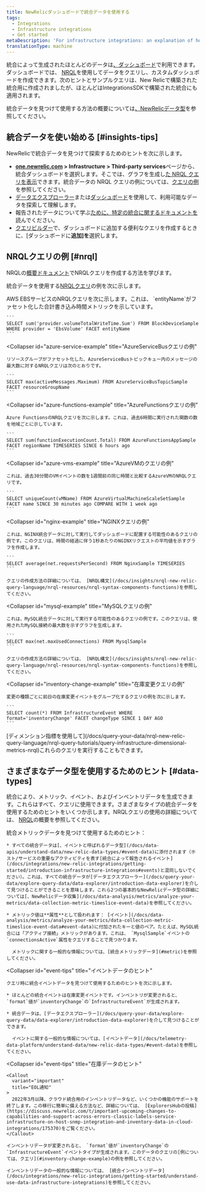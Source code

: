```yaml
---
title: NewRelicダッシュボードで統合データを使用する
tags:
  - Integrations
  - Infrastructure integrations
  - Get started
metaDescription: 'For infrastructure integrations: an explanation of how to find and use integration data in New Relic, with sample queries.'
translationType: machine
---
```


統合によって生成されたほとんどのデータは[、ダッシュボード](/docs/dashboards/new-relic-one-dashboards/get-started/introduction-new-relic-one-dashboards)で利用できます。ダッシュボードでは、 [NRQL](/docs/insights/nrql-new-relic-query-language/using-nrql/introduction-nrql)を使用してデータをクエリし、カスタムダッシュボードを作成できます。次のヒントとサンプルクエリは、New Relicで構築された統合用に作成されましたが、ほとんどはIntegrationsSDKで構築された統合にも適用されます。

統合データを見つけて使用する方法の概要については[、NewRelicデータ型](/docs/telemetry-data-platform/understand-data/new-relic-data-types/)を参照してください。

## 統合データを使い始める [#insights-tips]

NewRelicで統合データを見つけて探索するためのヒントを次に示します。

* **[one.newrelic.com](https://one.newrelic.com) > Infrastructure > Third-party services**ページから、統合ダッシュボードを選択します。そこでは、グラフを生成し[た NRQL クエリを表示](/docs/integrations/new-relic-integrations/getting-started/infrastructure-integration-dashboards-charts#functions)できます。統合データの NRQL クエリの例については、[クエリの例](#query-examples)を参照してください。
* [データエクスプローラー](/docs/query-your-data/explore-query-data/data-explorer/introduction-data-explorer)または[ダッシュボード](/docs/dashboards/new-relic-one-dashboards/get-started/introduction-new-relic-one-dashboards)を使用して、利用可能なデータを探索して理解します。
* 報告されたデータについて学ぶ[ために、特定の統合に関するドキュメントを](/docs/infrastructure/integrations/types-integrations)読んでください。
* [クエリビルダー](/docs/query-your-data/explore-query-data/query-builder/introduction-query-builder/)で、ダッシュボードに追加する便利なクエリを作成するときに、\[ダッシュボードに**追加]を**選択します。

## NRQLクエリの例 [#nrql]

NRQLの[概要ドキュメント](/docs/insights/nrql-new-relic-query-language/using-nrql/introduction-nrql)でNRQLクエリを作成する方法を学びます。

統合データを使用する[NRQLクエリ](/docs/insights/nrql-new-relic-query-language/using-nrql/introduction-nrql)の例を次に示します。

<CollapserGroup id="query-examples">
  <Collapser
    id="aws-ebs-example"
    title="AWSEBSクエリの例"
  >
    AWS EBSサービスのNRQLクエリを次に示します。これは、 `entityName`がファセット化した合計書き込み時間メトリックを示しています。

    ```
    SELECT sum('provider.volumeTotalWriteTime.Sum') FROM BlockDeviceSample WHERE provider = 'EbsVolume' FACET entityName
    ```
  </Collapser>

  <Collapser
    id="azure-service-example"
    title="AzureServiceBusクエリの例"
  >
    リソースグループがファセット化した、AzureServiceBusトピックキュー内のメッセージの最大数に対するNRQLクエリは次のとおりです。

    ```
    SELECT max(activeMessages.Maximum) FROM AzureServiceBusTopicSample FACET resourceGroupName
    ```
  </Collapser>

  <Collapser
    id="azure-functions-example"
    title="AzureFunctionsクエリの例"
  >
    Azure FunctionsのNRQLクエリを次に示します。これは、過去6時間に実行された関数の数を地域ごとに示しています。

    ```
    SELECT sum(functionExecutionCount.Total) FROM AzureFunctionsAppSample FACET regionName TIMESERIES SINCE 6 hours ago
    ```
  </Collapser>

  <Collapser
    id="azure-vms-example"
    title="AzureVMのクエリの例"
  >
    これは、過去30分間のVMイベントの数を1週間前の同じ時間と比較するAzureVMのNRQLクエリです。

    ```
    SELECT uniqueCount(vMName) FROM AzureVirtualMachineScaleSetSample FACET name SINCE 30 minutes ago COMPARE WITH 1 week ago
    ```
  </Collapser>

  <Collapser
    id="nginx-example"
    title="NGINXクエリの例"
  >
    これは、NGINX統合データに対して実行してダッシュボードに配置する可能性のあるクエリの例です。このクエリは、時間の経過に伴う1秒あたりのNGINXリクエストの平均値を示すグラフを作成します。

    ```
    SELECT average(net.requestsPerSecond) FROM NginxSample TIMESERIES
    ```

    クエリの作成方法の詳細については、 [NRQL構文](/docs/insights/nrql-new-relic-query-language/nrql-resources/nrql-syntax-components-functions)を参照してください。
  </Collapser>

  <Collapser
    id="mysql-example"
    title="MySQLクエリの例"
  >
    これは、MySQL統合データに対して実行する可能性のあるクエリの例です。このクエリは、使用されたMySQL接続の最大数を示すグラフを生成します。

    ```
    SELECT max(net.maxUsedConnections) FROM MysqlSample
    ```

    クエリの作成方法の詳細については、 [NRQL構文](/docs/insights/nrql-new-relic-query-language/nrql-resources/nrql-syntax-components-functions)を参照してください。
  </Collapser>

  <Collapser
    id="inventory-change-example"
    title="在庫変更クエリの例"
  >
    変更の種類ごとに前日の在庫変更イベントをグループ化するクエリの例を次に示します。

    ```
    SELECT count(*) FROM InfrastructureEvent WHERE format='inventoryChange' FACET changeType SINCE 1 DAY AGO
    ```
  </Collapser>
</CollapserGroup>

<Callout variant="tip">
  [ディメンション指標を使用して](/docs/query-your-data/nrql-new-relic-query-language/nrql-query-tutorials/query-infrastructure-dimensional-metrics-nrql)これらのクエリを実行することもできます。
</Callout>

## さまざまなデータ型を使用するためのヒント [#data-types]

統合により、メトリック、イベント、およびインベントリデータを生成できます。これらはすべて、クエリに使用できます。さまざまなタイプの統合データを使用するためのヒントをいくつか示します。NRQLクエリの使用の詳細については、 [NRQL](/docs/insights/nrql-new-relic-query-language/using-nrql/introduction-nrql)の概要を参照してください。

<CollapserGroup>
  <Collapser
    id="metric-tips"
    title="メトリックデータのヒント"
  >
    統合メトリックデータを見つけて使用するためのヒント：

    * すべての統合データは[、イベントと呼ばれるデータ型](/docs/data-apis/understand-data/new-relic-data-types/#event-data)に添付されます（ホスト/サービスの重要なアクティビティを表す[統合によって報告されるイベント](/docs/integrations/new-relic-integrations/getting-started/introduction-infrastructure-integrations#events)と混同しないでください）。これは、すべての統合データが[データエクスプローラー](/docs/query-your-data/explore-query-data/data-explorer/introduction-data-explorer)を介して見つけることができることを意味します。これら2つの基本的なNewRelicデータ型の詳細については[、NewRelicデータ収集](/docs/data-analysis/metrics/analyze-your-metrics/data-collection-metric-timeslice-event-data)を参照してください。

    * メトリック値は**属性**として扱われます： [イベント](/docs/data-analysis/metrics/analyze-your-metrics/data-collection-metric-timeslice-event-data#event-data)に付加されたキーと値のペア。たとえば、MySQL統合には「アクティブ接続」メトリックがあります。これは、 `MysqlSample`イベントの`connectionsActive`属性をクエリすることで見つかります。

      メトリックに関する一般的な情報については、[統合メトリックデータ](#metric)を参照してください。
  </Collapser>

  <Collapser
    id="event-tips"
    title="イベントデータのヒント"
  >
    クエリ時に統合イベントデータを見つけて使用するためのヒントを次に示します。

    * ほとんどの統合イベントは在庫変更イベントです。インベントリが変更されると、 `format`値が`inventoryChange`の`InfrastructureEvent`が生成されます。

    * 統合データは、[データエクスプローラー](/docs/query-your-data/explore-query-data/data-explorer/introduction-data-explorer)を介して見つけることができます。

      イベントに関する一般的な情報については、[イベントデータ](/docs/telemetry-data-platform/understand-data/new-relic-data-types/#event-data)を参照してください。
  </Collapser>

  <Collapser
    id="event-tips"
    title="在庫データのヒント"
  >
    <Callout
      variant="important"
      title="EOL通知"
    >
      2022年3月以降、クラウド統合用のインベントリデータなど、いくつかの機能のサポートを終了します。この移行に簡単に備える方法など、詳細については、 [ExplorersHubの投稿](https://discuss.newrelic.com/t/important-upcoming-changes-to-capabilities-and-support-across-errors-classic-labels-service-infrastructure-on-host-snmp-integration-and-inventory-data-in-cloud-integrations/175370)をご覧ください。
    </Callout>

    インベントリデータが変更されると、 `format`値が`inventoryChange`の`InfrastructureEvent`イベントタイプが生成されます。このデータのクエリの[例については、クエリ](#inventory-change-example)の例を参照してください。

    インベントリデータの一般的な情報については、 [統合インベントリデータ](/docs/integrations/new-relic-integrations/getting-started/understand-use-data-infrastructure-integrations)を参照してください。
  </Collapser>
</CollapserGroup>
